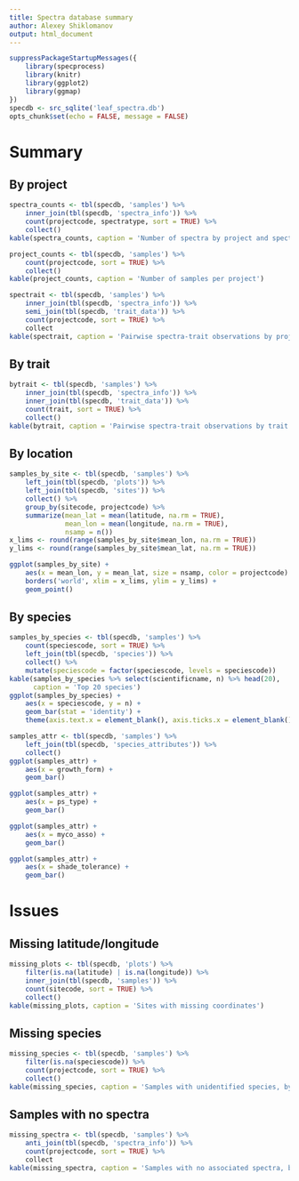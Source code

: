 ```yaml
---
title: Spectra database summary
author: Alexey Shiklomanov
output: html_document
---
```


```r
suppressPackageStartupMessages({
    library(specprocess)
    library(knitr)
    library(ggplot2)
    library(ggmap)
})
specdb <- src_sqlite('leaf_spectra.db')
opts_chunk$set(echo = FALSE, message = FALSE)
```

# Summary

## By project

```r
spectra_counts <- tbl(specdb, 'samples') %>%
    inner_join(tbl(specdb, 'spectra_info')) %>%
    count(projectcode, spectratype, sort = TRUE) %>%
    collect()
kable(spectra_counts, caption = 'Number of spectra by project and spectra type')
```

```r
project_counts <- tbl(specdb, 'samples') %>%
    count(projectcode, sort = TRUE) %>%
    collect()
kable(project_counts, caption = 'Number of samples per project')
```

```r
spectrait <- tbl(specdb, 'samples') %>%
    inner_join(tbl(specdb, 'spectra_info')) %>%
    semi_join(tbl(specdb, 'trait_data')) %>%
    count(projectcode, sort = TRUE) %>%
    collect
kable(spectrait, caption = 'Pairwise spectra-trait observations by project')
```

## By trait

```r
bytrait <- tbl(specdb, 'samples') %>%
    inner_join(tbl(specdb, 'spectra_info')) %>%
    inner_join(tbl(specdb, 'trait_data')) %>%
    count(trait, sort = TRUE) %>%
    collect()
kable(bytrait, caption = 'Pairwise spectra-trait observations by trait')
```

## By location

```r
samples_by_site <- tbl(specdb, 'samples') %>%
    left_join(tbl(specdb, 'plots')) %>%
    left_join(tbl(specdb, 'sites')) %>%
    collect() %>%
    group_by(sitecode, projectcode) %>%
    summarize(mean_lat = mean(latitude, na.rm = TRUE), 
              mean_lon = mean(longitude, na.rm = TRUE),
              nsamp = n())
x_lims <- round(range(samples_by_site$mean_lon, na.rm = TRUE))
y_lims <- round(range(samples_by_site$mean_lat, na.rm = TRUE))

ggplot(samples_by_site) +
    aes(x = mean_lon, y = mean_lat, size = nsamp, color = projectcode) +
    borders('world', xlim = x_lims, ylim = y_lims) +
    geom_point()
```

## By species

```r
samples_by_species <- tbl(specdb, 'samples') %>%
    count(speciescode, sort = TRUE) %>%
    left_join(tbl(specdb, 'species')) %>%
    collect() %>%
    mutate(speciescode = factor(speciescode, levels = speciescode))
kable(samples_by_species %>% select(scientificname, n) %>% head(20),
      caption = 'Top 20 species')
ggplot(samples_by_species) + 
    aes(x = speciescode, y = n) +
    geom_bar(stat = 'identity') +
    theme(axis.text.x = element_blank(), axis.ticks.x = element_blank())
```

```r
samples_attr <- tbl(specdb, 'samples') %>%
    left_join(tbl(specdb, 'species_attributes')) %>%
    collect()
ggplot(samples_attr) + 
    aes(x = growth_form) + 
    geom_bar()
```

```r
ggplot(samples_attr) + 
    aes(x = ps_type) + 
    geom_bar()
```

```r
ggplot(samples_attr) + 
    aes(x = myco_asso) + 
    geom_bar()
```

```r
ggplot(samples_attr) + 
    aes(x = shade_tolerance) + 
    geom_bar()
```

# Issues

## Missing latitude/longitude

```r
missing_plots <- tbl(specdb, 'plots') %>%
    filter(is.na(latitude) | is.na(longitude)) %>%
    inner_join(tbl(specdb, 'samples')) %>%
    count(sitecode, sort = TRUE) %>%
    collect()
kable(missing_plots, caption = 'Sites with missing coordinates') 
```

## Missing species

```r
missing_species <- tbl(specdb, 'samples') %>%
    filter(is.na(speciescode)) %>%
    count(projectcode, sort = TRUE) %>%
    collect()
kable(missing_species, caption = 'Samples with unidentified species, by project')
```

## Samples with no spectra
```r
missing_spectra <- tbl(specdb, 'samples') %>%
    anti_join(tbl(specdb, 'spectra_info')) %>%
    count(projectcode, sort = TRUE) %>%
    collect
kable(missing_spectra, caption = 'Samples with no associated spectra, by project')
```
